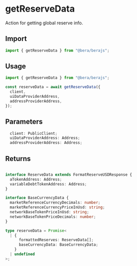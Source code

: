 # getReserveData

Action for getting global reserve info.

## Import

```ts
import { getReserveData } from "@bera/berajs";
```

## Usage

```ts
import { getReserveData } from "@bera/berajs";

const reserveData = await getReserveData({
  client,
  uiDataProviderAddress,
  addressProviderAddress,
});
```

## Parameters

```ts
  client: PublicClient;
  uiDataProviderAddress: Address;
  addressProviderAddress: Address;
```

## Returns

```ts

interface ReserveData extends FormatReserveUSDResponse {
  aTokenAddress: Address;
  variableDebtTokenAddress: Address;
}

interface BaseCurrencyData {
  marketReferenceCurrencyDecimals: number;
  marketReferenceCurrencyPriceInUsd: string;
  networkBaseTokenPriceInUsd: string;
  networkBaseTokenPriceDecimals: number;
}

type reserveData = Promise<
  | {
      formattedReserves: ReserveData[];
      baseCurrencyData: BaseCurrencyData;
    }
  | undefined
>;

```
